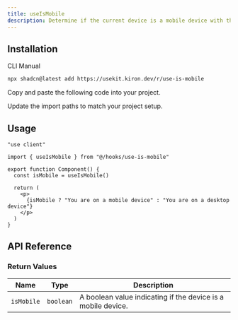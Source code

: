 ```yaml
---
title: useIsMobile
description: Determine if the current device is a mobile device with the useIsMobile hook.
---
```


## Installation

<Tabs defaultValue="cli">

<TabsList>
  <TabsTrigger value="cli">CLI</TabsTrigger>
  <TabsTrigger value="manual">Manual</TabsTrigger>
</TabsList>

<TabsContent value="cli">

```bash
npx shadcn@latest add https://usekit.kiron.dev/r/use-is-mobile
```

</TabsContent>

<TabsContent value="manual">

<Steps>

<Step>Copy and paste the following code into your project.</Step>

<ComponentSource name="use-is-mobile" />

<Step>Update the import paths to match your project setup.</Step>

</Steps>

</TabsContent>

</Tabs>

## Usage

```tsx {3, 6}
"use client"

import { useIsMobile } from "@/hooks/use-is-mobile"

export function Component() {
  const isMobile = useIsMobile()

  return (
    <p>
      {isMobile ? "You are on a mobile device" : "You are on a desktop device"}
    </p>
  )
}
```

## API Reference

### Return Values

| Name       | Type      | Description                                                  |
| ---------- | --------- | ------------------------------------------------------------ |
| `isMobile` | `boolean` | A boolean value indicating if the device is a mobile device. |
